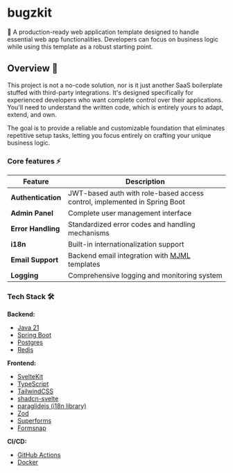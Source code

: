 # bugzkit

🚀 A production-ready web application template designed to handle essential web app functionalities.
Developers can focus on business logic while using this template as a robust starting point.

## Overview 👀

This project is not a no-code solution, nor is it just another SaaS boilerplate stuffed with third-party integrations.
It's designed specifically for experienced developers who want complete control over their applications.
You'll need to understand the written code, which is entirely yours to adapt, extend, and own.

The goal is to provide a reliable and customizable foundation that eliminates repetitive setup tasks, letting you focus entirely on crafting your unique business logic.

### Core features ⚡

| Feature            | Description                                                                     |
| ------------------ | ------------------------------------------------------------------------------- |
| **Authentication** | JWT-based auth with role-based access control, implemented in Spring Boot       |
| **Admin Panel**    | Complete user management interface                                              |
| **Error Handling** | Standardized error codes and handling mechanisms                                |
| **i18n**           | Built-in internationalization support                                           |
| **Email Support**  | Backend email integration with [MJML](https://github.com/mjmlio/mjml) templates |
| **Logging**        | Comprehensive logging and monitoring system                                     |

### Tech Stack 🛠️

**Backend:**

- [Java 21](https://openjdk.org/projects/jdk/21/)
- [Spring Boot](https://spring.io/projects/spring-boot)
- [Postgres](https://www.postgresql.org/)
- [Redis](https://redis.io/)

**Frontend:**

- [SvelteKit](https://kit.svelte.dev/)
- [TypeScript](https://www.typescriptlang.org/)
- [TailwindCSS](https://tailwindcss.com/)
- [shadcn-svelte](https://github.com/huntabyte/shadcn-svelte)
- [paraglidejs (i18n library)](https://inlang.com/m/gerre34r/library-inlang-paraglideJs)
- [Zod](https://zod.dev/)
- [Superforms](https://superforms.rocks/)
- [Formsnap](https://formsnap.dev/docs)

**CI/CD:**

- [GitHub Actions](https://github.com/features/actions)
- [Docker](https://www.docker.com/)
